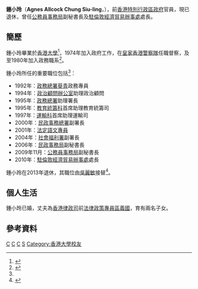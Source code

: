 '''鍾小玲'''{{JP}}（'''Agnes Allcock Chung Siu-ling'''，{{bd|1953年|12月9日}}），前[[香港特別行政區政府|香港特別行政區政府]]官員，現已退休，曾任[[公務員事務局|公務員事務局]]副秘書長及[[香港政府駐倫敦辦事處專員|駐倫敦經濟貿易辦事處]]處長。

==簡歷==
鍾小玲畢業於[[香港大學|香港大學]]<ref>{{Cite web |url=http://100.hku.hk/index.php?p=3&t=a&a=255&y=2011&m=9&d=24.Sep.11 |title=Lord Wilson and Lady Youde at Centenary Luncheon, London |access-date=2017-02-03 |archive-date=2017-02-03 |archive-url=https://web.archive.org/web/20170203162334/http://100.hku.hk/index.php?p=3&t=a&a=255&y=2011&m=9&d=24.Sep.11 |dead-url=no }}</ref>，1974年加入政府工作，在[[皇家香港警察隊|皇家香港警察隊]]任職督察，及至1980年加入政務職系<ref name="駐倫敦">{{cite web|title=香港特區駐倫敦經濟貿易辦事處處長履新|url=http://www.hketolondon.gov.hk/news/docs/2010_newDG_chi.pdf|publisher=香港特區駐倫敦經濟貿易辦事處|access-date=2016-01-04|archive-date=2020-10-01|archive-url=https://web.archive.org/web/20201001053037/https://www.hketolondon.gov.hk/news/docs/2010_newDG_chi.pdf|dead-url=no}}</ref>。

鍾小玲所任的重要職位包括<ref name="駐倫敦"/>：
*1992年：[[政務總署|政務總署]][[葵青|葵青]]政務專員
*1994年：[[政治顧問辦公室|政治顧問辦公室]]助理政治顧問
*1995年：[[政務總署|政務總署]]助理署長
*1995年：[[教育統籌科|教育統籌科]]首席助理教育統籌司
*1997年：[[運輸科|運輸科]]首席助理運輸司
*2000年：[[民政事務總署|民政事務總署]]副署長
*2001年：[[法定語文專員|法定語文專員]]
*2004年：[[社會福利署|社會福利署]]副署長
*2006年：[[民政事務局|民政事務局]]副秘書長
*2009年11月：[[公務員事務局|公務員事務局]]副秘書長
*2010年：[[香港政府駐倫敦辦事處專員|駐倫敦經濟貿易辦事處]]處長

鍾小玲在2013年退休，其職位由[[吳麗敏|吳麗敏]]接替<ref>{{cite news|title=新任香港駐倫敦經濟貿易辦事處處長履新（附圖）|url=http://www.info.gov.hk/gia/general/201302/15/P201302150502.htm|agency=香港特別行政區政府|accessdate=2016-01-04|archive-date=2019-09-01|archive-url=https://web.archive.org/web/20190901235802/https://www.info.gov.hk/gia/general/201302/15/P201302150502.htm|dead-url=no}}</ref>。

==個人生活==
鍾小玲已婚，丈夫為[[律政司_(香港)|香港律政司]]前[[法律政策專員|法律政策專員]][[區義國|區義國]]，育有兩名子女。

==參考資料==
{{Reflist}}

[[Category:香港女性政治人物|C]]
[[Category:前香港政府官員|C]]
[[Category:前香港警務人員|C]]
[[Category:鍾姓|S]]
[[Category:香港大學校友|Category:香港大學校友]]